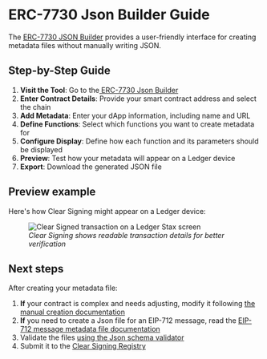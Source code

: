 # ERC-7730 Json Builder Guide

The [ERC-7730 JSON Builder](https://get-clear-signed.ledger.com/) provides a user-friendly interface for creating metadata files without manually writing JSON.

## Step-by-Step Guide

1. **Visit the Tool**: Go to the[ ERC-7730 Json Builder](https://get-clear-signed.ledger.com/)
2. **Enter Contract Details**: Provide your smart contract address and select the chain
3. **Add Metadata**: Enter your dApp information, including name and URL
4. **Define Functions**: Select which functions you want to create metadata for
5. **Configure Display**: Define how each function and its parameters should be displayed
6. **Preview**: Test how your metadata will appear on a Ledger device
7. **Export**: Download the generated JSON file

## Preview example

Here's how Clear Signing might appear on a Ledger device:

<figure>
    <img
      alt="Clear Signed transaction on a Ledger Stax screen"
      src="/clear-signing/preview-example-poap.png"
    />
    <figcaption style={{ textAlign: 'center' }}>
      <i>Clear Signing shows readable transaction details for better verification</i>
    </figcaption>
</figure>



## Next steps

After creating your metadata file:

1. **If** your contract is complex and needs adjusting, modify it following [the manual creation documentation](./manual-creation)
2. **If** you need to create a Json file for an EIP-712 message, read the [EIP-712 message metadata file documentation](../EIP712-message)
3. Validate the files [using the Json schema validator](../test)
4. Submit it to the [Clear Signing Registry](../submission)